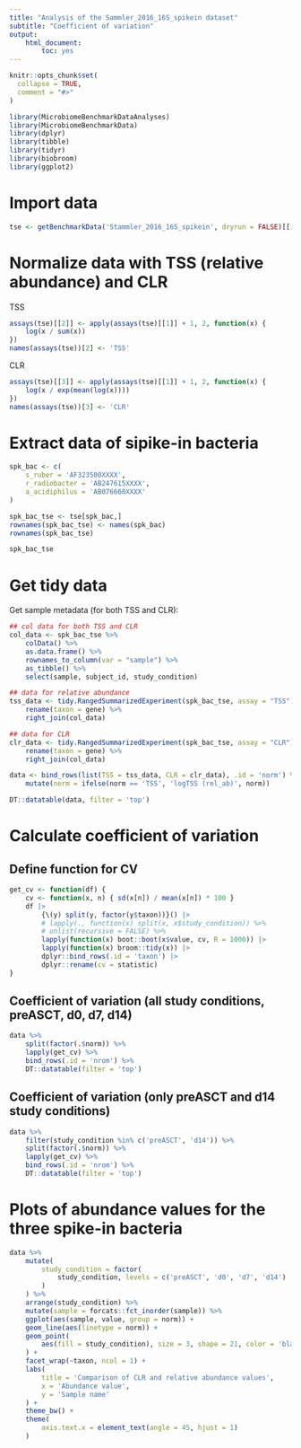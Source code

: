 ```yaml
---
title: "Analysis of the Sammler_2016_16S_spikein dataset"
subtitle: "Coefficient of variation"
output:
    html_document:
        toc: yes
---
```


```r
knitr::opts_chunk$set(
  collapse = TRUE,
  comment = "#>"
)
```

```r
library(MicrobiomeBenchmarkDataAnalyses)
library(MicrobiomeBenchmarkData)
library(dplyr)
library(tibble)
library(tidyr)
library(biobroom)
library(ggplot2)
```

# Import data

```r
tse <- getBenchmarkData('Stammler_2016_16S_spikein', dryrun = FALSE)[[1]]
```

# Normalize data with TSS (relative abundance) and CLR

TSS

```r
assays(tse)[[2]] <- apply(assays(tse)[[1]] + 1, 2, function(x) {
    log(x / sum(x))
})
names(assays(tse))[2] <- 'TSS'
```

CLR

```r
assays(tse)[[3]] <- apply(assays(tse)[[1]] + 1, 2, function(x) {
    log(x / exp(mean(log(x))))
})
names(assays(tse))[3] <- 'CLR'
```

# Extract data of sipike-in bacteria

```r
spk_bac <- c(
    s_ruber = 'AF323500XXXX', 
    r_radiobacter = 'AB247615XXXX',
    a_acidiphilus = 'AB076660XXXX'
)

spk_bac_tse <- tse[spk_bac,]
rownames(spk_bac_tse) <- names(spk_bac)
rownames(spk_bac_tse)
```

```r
spk_bac_tse
```

# Get tidy data

Get sample metadata (for both TSS and CLR):

```r
## col data for both TSS and CLR
col_data <- spk_bac_tse %>% 
    colData() %>% 
    as.data.frame() %>% 
    rownames_to_column(var = "sample") %>% 
    as_tibble() %>% 
    select(sample, subject_id, study_condition)

## data for relative abundance
tss_data <- tidy.RangedSummarizedExperiment(spk_bac_tse, assay = "TSS") %>% 
    rename(taxon = gene) %>% 
    right_join(col_data)

## data for CLR
clr_data <- tidy.RangedSummarizedExperiment(spk_bac_tse, assay = "CLR") %>% 
    rename(taxon = gene) %>% 
    right_join(col_data)

data <- bind_rows(list(TSS = tss_data, CLR = clr_data), .id = 'norm') %>% 
    mutate(norm = ifelse(norm == 'TSS', 'logTSS (rel_ab)', norm))

DT::datatable(data, filter = 'top')
```




# Calculate coefficient of variation

## Define function for CV

```r
get_cv <- function(df) {
    cv <- function(x, n) { sd(x[n]) / mean(x[n]) * 100 } 
    df |> 
        {\(y) split(y, factor(y$taxon))}() |>
        # lapply(., function(x) split(x, x$study_condition)) %>% 
        # unlist(recursive = FALSE) %>% 
        lapply(function(x) boot::boot(x$value, cv, R = 1000)) |>
        lapply(function(x) broom::tidy(x)) |>
        dplyr::bind_rows(.id = 'taxon') |>
        dplyr::rename(cv = statistic)
}
```

## Coefficient of variation (all study conditions, preASCT, d0, d7, d14)

```r
data %>% 
    split(factor(.$norm)) %>% 
    lapply(get_cv) %>% 
    bind_rows(.id = 'nrom') %>% 
    DT::datatable(filter = 'top')
```

## Coefficient of variation (only preASCT and d14 study conditions)

```r
data %>% 
    filter(study_condition %in% c('preASCT', 'd14')) %>%
    split(factor(.$norm)) %>% 
    lapply(get_cv) %>% 
    bind_rows(.id = 'nrom') %>% 
    DT::datatable(filter = 'top')
```


# Plots of abundance values for the three spike-in bacteria

```r
data %>% 
    mutate(
        study_condition = factor(
            study_condition, levels = c('preASCT', 'd0', 'd7', 'd14') 
        )
    ) %>% 
    arrange(study_condition) %>% 
    mutate(sample = forcats::fct_inorder(sample)) %>% 
    ggplot(aes(sample, value, group = norm)) + 
    geom_line(aes(linetype = norm)) + 
    geom_point(
        aes(fill = study_condition), size = 3, shape = 21, color = 'black'
    ) +
    facet_wrap(~taxon, ncol = 1) +
    labs(
        title = 'Comparison of CLR and relative abundance values',
        x = 'Abundance value',
        y = 'Sample name'
    ) +
    theme_bw() +
    theme(
        axis.text.x = element_text(angle = 45, hjust = 1)
    )
```

